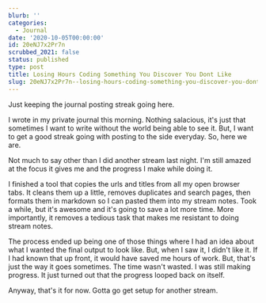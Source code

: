 ```yaml
---
blurb: ''
categories:
  - Journal
date: '2020-10-05T00:00:00'
id: 20eNJ7x2Pr7n
scrubbed_2021: false
status: published
type: post
title: Losing Hours Coding Something You Discover You Dont Like
slug: 20eNJ7x2Pr7n--losing-hours-coding-something-you-discover-you-dont-like
---
```


Just keeping the journal posting streak going here.

I wrote in my private journal this morning. Nothing salacious, it's just that sometimes I want to write without the world being able to see it. But, I want to get a good streak going with posting to the side everyday. So, here we are.

Not much to say other than I did another stream last night. I'm still amazed at the focus it gives me and the progress I make while doing it. 

I finished a tool that copies the urls and titles from all my open browser tabs. It cleans them up a little, removes duplicates and search pages, then formats them in markdown so I can pasted them into my stream notes. Took a while, but it's awesome and it's going to save a lot more time. More importantly, it removes a tedious task that makes me resistant to doing stream notes.

The process ended up being one of those things where I had an idea about what I wanted the final output to look like. But, when I saw it, I didn't like it. If I had known that up front, it would have saved me hours of work. But, that's just the way it goes sometimes. The time wasn't wasted. I was still making progress. It just turned out that the progress looped back on itself. 

Anyway, that's it for now. Gotta go get setup for another stream.

